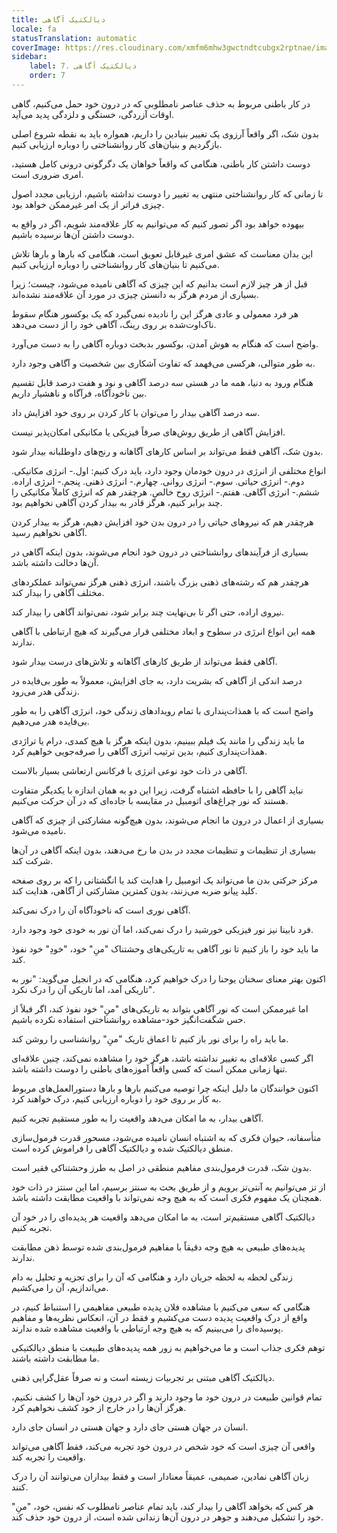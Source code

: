 ```yaml
---
title: دیالکتیک آگاهی
locale: fa
statusTranslation: automatic
coverImage: https://res.cloudinary.com/xmfm6mhw3gwctndtcubgx2rptnae/image/upload/v1741354419/small_cover_la_gran_rebelion_28716e29d2.webp
sidebar:
    label: 7. دیالکتیک آگاهی
    order: 7
---
```

در کار باطنی مربوط به حذف عناصر نامطلوبی که در درون خود حمل می‌کنیم، گاهی اوقات آزردگی، خستگی و دلزدگی پدید می‌آید.

بدون شک، اگر واقعاً آرزوی یک تغییر بنیادین را داریم، همواره باید به نقطه شروع اصلی بازگردیم و بنیان‌های کار روانشناختی را دوباره ارزیابی کنیم.

دوست داشتن کار باطنی، هنگامی که واقعاً خواهان یک دگرگونی درونی کامل هستید، امری ضروری است.

تا زمانی که کار روانشناختی منتهی به تغییر را دوست نداشته باشیم، ارزیابی مجدد اصول چیزی فراتر از یک امر غیرممکن خواهد بود.

بیهوده خواهد بود اگر تصور کنیم که می‌توانیم به کار علاقه‌مند شویم، اگر در واقع به دوست داشتن آن‌ها نرسیده باشیم.

این بدان معناست که عشق امری غیرقابل تعویق است، هنگامی که بارها و بارها تلاش می‌کنیم تا بنیان‌های کار روانشناختی را دوباره ارزیابی کنیم.

قبل از هر چیز لازم است بدانیم که این چیزی که آگاهی نامیده می‌شود، چیست؛ زیرا بسیاری از مردم هرگز به دانستن چیزی در مورد آن علاقه‌مند نشده‌اند.

هر فرد معمولی و عادی هرگز این را نادیده نمی‌گیرد که یک بوکسور هنگام سقوط ناک‌اوت‌شده بر روی رینگ، آگاهی خود را از دست می‌دهد.

واضح است که هنگام به هوش آمدن، بوکسور بدبخت دوباره آگاهی را به دست می‌آورد.

به طور متوالی، هرکسی می‌فهمد که تفاوت آشکاری بین شخصیت و آگاهی وجود دارد.

هنگام ورود به دنیا، همه ما در هستی سه درصد آگاهی و نود و هفت درصد قابل تقسیم بین ناخودآگاه، فرآگاه و ناهشیار داریم.

سه درصد آگاهی بیدار را می‌توان با کار کردن بر روی خود افزایش داد.

افزایش آگاهی از طریق روش‌های صرفاً فیزیکی یا مکانیکی امکان‌پذیر نیست.

بدون شک، آگاهی فقط می‌تواند بر اساس کارهای آگاهانه و رنج‌های داوطلبانه بیدار شود.

انواع مختلفی از انرژی در درون خودمان وجود دارد، باید درک کنیم: اول.- انرژی مکانیکی. دوم.- انرژی حیاتی. سوم.- انرژی روانی. چهارم.- انرژی ذهنی. پنجم.- انرژی اراده. ششم.- انرژی آگاهی. هفتم.- انرژی روح خالص. هرچقدر هم که انرژی کاملاً مکانیکی را چند برابر کنیم، هرگز قادر به بیدار کردن آگاهی نخواهیم بود.

هرچقدر هم که نیروهای حیاتی را در درون بدن خود افزایش دهیم، هرگز به بیدار کردن آگاهی نخواهیم رسید.

بسیاری از فرآیندهای روانشناختی در درون خود انجام می‌شوند، بدون اینکه آگاهی در آن‌ها دخالت داشته باشد.

هرچقدر هم که رشته‌های ذهنی بزرگ باشند، انرژی ذهنی هرگز نمی‌تواند عملکردهای مختلف آگاهی را بیدار کند.

نیروی اراده، حتی اگر تا بی‌نهایت چند برابر شود، نمی‌تواند آگاهی را بیدار کند.

همه این انواع انرژی در سطوح و ابعاد مختلفی قرار می‌گیرند که هیچ ارتباطی با آگاهی ندارند.

آگاهی فقط می‌تواند از طریق کارهای آگاهانه و تلاش‌های درست بیدار شود.

درصد اندکی از آگاهی که بشریت دارد، به جای افزایش، معمولاً به طور بی‌فایده در زندگی هدر می‌رود.

واضح است که با همذات‌پنداری با تمام رویدادهای زندگی خود، انرژی آگاهی را به طور بی‌فایده هدر می‌دهیم.

ما باید زندگی را مانند یک فیلم ببینیم، بدون اینکه هرگز با هیچ کمدی، درام یا تراژدی همذات‌پنداری کنیم، بدین ترتیب انرژی آگاهی را صرفه‌جویی خواهیم کرد.

آگاهی در ذات خود نوعی انرژی با فرکانس ارتعاشی بسیار بالاست.

نباید آگاهی را با حافظه اشتباه گرفت، زیرا این دو به همان اندازه با یکدیگر متفاوت هستند که نور چراغ‌های اتومبیل در مقایسه با جاده‌ای که در آن حرکت می‌کنیم.

بسیاری از اعمال در درون ما انجام می‌شوند، بدون هیچ‌گونه مشارکتی از چیزی که آگاهی نامیده می‌شود.

بسیاری از تنظیمات و تنظیمات مجدد در بدن ما رخ می‌دهند، بدون اینکه آگاهی در آن‌ها شرکت کند.

مرکز حرکتی بدن ما می‌تواند یک اتومبیل را هدایت کند یا انگشتانی را که بر روی صفحه کلید پیانو ضربه می‌زنند، بدون کمترین مشارکتی از آگاهی، هدایت کند.

آگاهی نوری است که ناخودآگاه آن را درک نمی‌کند.

فرد نابینا نیز نور فیزیکی خورشید را درک نمی‌کند، اما آن نور به خودی خود وجود دارد.

ما باید خود را باز کنیم تا نور آگاهی به تاریکی‌های وحشتناک "منِ" خود، "خودِ" خود نفوذ کند.

اکنون بهتر معنای سخنان یوحنا را درک خواهیم کرد، هنگامی که در انجیل می‌گوید: "نور به تاریکی آمد، اما تاریکی آن را درک نکرد".

اما غیرممکن است که نور آگاهی بتواند به تاریکی‌های "منِ" خود نفوذ کند، اگر قبلاً از حس شگفت‌انگیز خود-مشاهده روانشناختی استفاده نکرده باشیم.

ما باید راه را برای نور باز کنیم تا اعماق تاریک "منِ" روانشناسی را روشن کند.

اگر کسی علاقه‌ای به تغییر نداشته باشد، هرگز خود را مشاهده نمی‌کند، چنین علاقه‌ای تنها زمانی ممکن است که کسی واقعاً آموزه‌های باطنی را دوست داشته باشد.

اکنون خوانندگان ما دلیل اینکه چرا توصیه می‌کنیم بارها و بارها دستورالعمل‌های مربوط به کار بر روی خود را دوباره ارزیابی کنیم، درک خواهند کرد.

آگاهی بیدار، به ما امکان می‌دهد واقعیت را به طور مستقیم تجربه کنیم.

متأسفانه، حیوان فکری که به اشتباه انسان نامیده می‌شود، مسحور قدرت فرمول‌سازی منطق دیالکتیک شده و دیالکتیک آگاهی را فراموش کرده است.

بدون شک، قدرت فرمول‌بندی مفاهیم منطقی در اصل به طرز وحشتناکی فقیر است.

از تز می‌توانیم به آنتی‌تز برویم و از طریق بحث به سنتز برسیم، اما این سنتز در ذات خود همچنان یک مفهوم فکری است که به هیچ وجه نمی‌تواند با واقعیت مطابقت داشته باشد.

دیالکتیک آگاهی مستقیم‌تر است، به ما امکان می‌دهد واقعیت هر پدیده‌ای را در خود آن تجربه کنیم.

پدیده‌های طبیعی به هیچ وجه دقیقاً با مفاهیم فرمول‌بندی شده توسط ذهن مطابقت ندارند.

زندگی لحظه به لحظه جریان دارد و هنگامی که آن را برای تجزیه و تحلیل به دام می‌اندازیم، آن را می‌کشیم.

هنگامی که سعی می‌کنیم با مشاهده فلان پدیده طبیعی مفاهیمی را استنباط کنیم، در واقع از درک واقعیت پدیده دست می‌کشیم و فقط در آن، انعکاس نظریه‌ها و مفاهیم پوسیده‌ای را می‌بینیم که به هیچ وجه ارتباطی با واقعیت مشاهده شده ندارند.

توهم فکری جذاب است و ما می‌خواهیم به زور همه پدیده‌های طبیعت با منطق دیالکتیکی ما مطابقت داشته باشند.

دیالکتیک آگاهی مبتنی بر تجربیات زیسته است و نه صرفاً عقل‌گرایی ذهنی.

تمام قوانین طبیعت در درون خود ما وجود دارند و اگر در درون خود آن‌ها را کشف نکنیم، هرگز آن‌ها را در خارج از خود کشف نخواهیم کرد.

انسان در جهان هستی جای دارد و جهان هستی در انسان جای دارد.

واقعی آن چیزی است که خود شخص در درون خود تجربه می‌کند، فقط آگاهی می‌تواند واقعیت را تجربه کند.

زبان آگاهی نمادین، صمیمی، عمیقاً معنادار است و فقط بیداران می‌توانند آن را درک کنند.

هر کس که بخواهد آگاهی را بیدار کند، باید تمام عناصر نامطلوب که نفس، خود، "منِ" خود را تشکیل می‌دهند و جوهر در درون آن‌ها زندانی شده است، از درون خود حذف کند.


